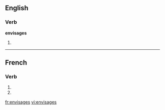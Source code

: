 ==English==

===Verb===
'''envisages'''

# {{third person singular of|[[envisage]]}}

{{see|envisagés}}

----

==French==

===Verb===
{{fr-verb-form}}

# {{form of|[[second-person|Second-person]] [[singular]] [[present indicative]]|envisager|lang=French}}
# {{form of|Second-person singular [[present subjunctive]]|envisager|lang=French}}

[[fr:envisages]]
[[vi:envisages]]